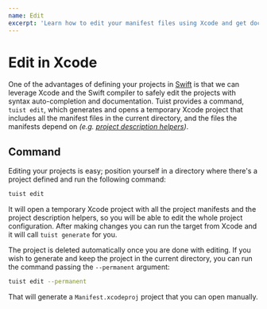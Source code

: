```yaml
---
name: Edit
excerpt: 'Learn how to edit your manifest files using Xcode and get documentation, syntax highliting and auto-completion, and validation by Xcode.'
---
```


# Edit in Xcode

One of the advantages of defining your projects in [Swift](https://swift.org/) is that we can leverage Xcode and the Swift compiler to safely edit the projects with syntax auto-completion and documentation.
Tuist provides a command, `tuist edit`, which generates and opens a temporary Xcode project that includes all the manifest files in the current directory, and the files the manifests depend on _(e.g. [project description helpers](/docs/usage/helpers/))_.

## Command

Editing your projects is easy; position yourself in a directory where there's a project defined and run the following command:

```bash
tuist edit
```

It will open a temporary Xcode project with all the project manifests and the project description helpers, so you will be able to edit the whole project configuration. After making changes you can run the target from Xcode and it will call `tuist generate` for you.

The project is deleted automatically once you are done with editing. If you wish to generate and keep the project in the current directory, you can run the command passing the `--permanent` argument:

```bash
tuist edit --permanent
```

That will generate a `Manifest.xcodeproj` project that you can open manually.
